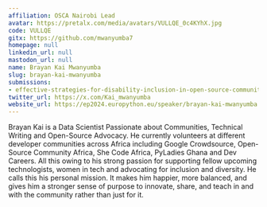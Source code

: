 ```yaml
---
affiliation: OSCA Nairobi Lead
avatar: https://pretalx.com/media/avatars/VULLQE_0c4KYhX.jpg
code: VULLQE
gitx: https://github.com/mwanyumba7
homepage: null
linkedin_url: null
mastodon_url: null
name: Brayan Kai Mwanyumba
slug: brayan-kai-mwanyumba
submissions:
- effective-strategies-for-disability-inclusion-in-open-source-communities
twitter_url: https://x.com/Kai_mwanyumba
website_url: https://ep2024.europython.eu/speaker/brayan-kai-mwanyumba
---
```


Brayan Kai is a Data Scientist Passionate about Communities, Technical Writing and Open-Source Advocacy.
He currently volunteers at different developer communities across Africa including Google Crowdsource, Open-Source Community Africa, She Code Africa, PyLadies Ghana and Dev Careers. All this owing to his strong passion for supporting fellow upcoming technologists, women in tech and advocating for inclusion and diversity. He calls this his personal mission.
It makes him happier, more balanced, and gives him a stronger sense of purpose to innovate, share, and teach in and with the community rather than just for it.
